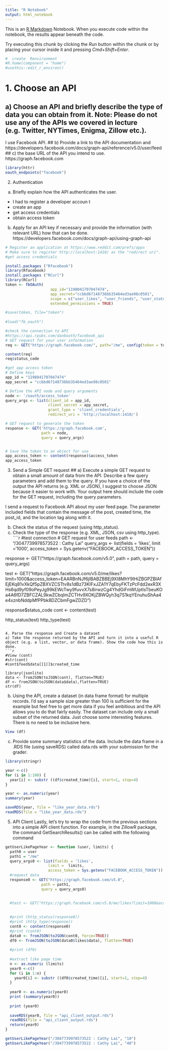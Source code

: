 ```yaml
---
title: "R Notebook"
output: html_notebook
---
```


This is an [R Markdown](http://rmarkdown.rstudio.com) Notebook. When you execute code within the notebook, the results appear beneath the code. 

Try executing this chunk by clicking the *Run* button within the chunk or by placing your cursor inside it and pressing *Cmd+Shift+Enter*. 

```r
#  create  Renvironment
#R.home(component = "home")
#usethis::edit_r_environ()
```

# 1. Choose an API
## a) Choose an API and briefly describe the type of data you can obtain from it. Note: Please do not use any of the APIs we covered in lecture (e.g. Twitter, NYTimes, Enigma, Zillow etc.). 
I use Facebook API.
## b) Provide a link to the API documentation and
https://developers.facebook.com/docs/graph-api/reference/v5.0/user/feed
## c) the base URL of the API you intend to use.
https://graph.facebook.com

```r
library(httr)
oauth_endpoints("facebook")
```

2. Authentication
a) Briefly explain how the API authenticates the user.
- I had to register a developer accoun t
- create an app
- get access credentials
- obtain access token

b) Apply for an API key if necessary and provide the information (with relevant URL) how that can be done.
https://developers.facebook.com/docs/graph-api/using-graph-api
```r

# Register an application at https://www.reddit.com/prefs/apps
# Make sure to register http://localhost:1410/ as the "redirect uri".
#get access credentials

install.packages ("Rfacebook")
library(Rfacebook)
install.packages ("RCurl")
library(RCurl)
token <- fbOAuth(
                    app_id="1198041707047474", 
                    app_secret="ccbbd67148736bb35464ed3ae98c0501",
                    scope = c("user_likes", "user_friends", "user_status", "user_posts", "public_profile"),
                    extended_permissions = TRUE)

#save(token, file="token")
 
#load("fb_oauth")

```

```r
#check the connection to API
#https://api.rpubs.com/danbooth/facebook_api
# GET request for your user information
req <- GET("https://graph.facebook.com/", path="/me", config(token = token))

content(req)
req$status_code
```


```r
#get app access token
# Define keys
app_id = "1198041707047474"
app_secret = "ccbbd67148736bb35464ed3ae98c0501"

# Define the API node and query arguments
node <- '/oauth/access_token'
query_args <- list(client_id = app_id,
                   client_secret = app_secret,
                   grant_type = 'client_credentials',
                   redirect_uri = 'http://localhost:1410/')

# GET request to generate the token
response <- GET('https://graph.facebook.com',
                path = node,
                query = query_args)


# Save the token to an object for use
app_access_token <- content(response)$access_token
app_access_token

```

3. Send a Simple GET request
## a) Execute a simple GET request to obtain a small amount of data from the API. Describe a few query parameters and add them to the query. If you have a choice of the output the API returns (e.g. XML or JSON), I suggest to choose JSON because it easier to work with. Your output here should include the code for the GET request, including the query parameters.

I send a request to Facebook API about my user feed page. The parameter included fields that contain the message of the post, created time, the post_id, and the location tag along with it.

b) Check the status of the request (using http_status).
c) Check the type of the response (e.g. XML, JSON, csv using http_type).
````r
#test connection
# GET request for user feeds
path <- "/3047739978573522 : Cathy Lai"
query_args <- list(fields = 'likes',
                   limit ='1000',
                   access_token = Sys.getenv("FACEBOOK_ACCESS_TOKEN"))

response <- GET("https://graph.facebook.com/v5.0",
                path = path,
                query = query_args)

test <- GET("https://graph.facebook.com/v5.0/me/likes?limit=1000&access_token=EAARBnNJf6jIBABZBBEj9XI8MhY9IHiZBGPZBIAfEjEKq81vXkQf5pZBXVZCSTtv8s1dBz73KIFxJZA1Y7qEbyFKTzPcFdd2exR3XHs6qd9yf09oPeyJg99kEWcTwy9fuvvX7s8irwzCg4YhdGiFmWUptIsTbeuKOa4A6fD7ZBFCZAL9kwZCbqImZCTHv9XOKjZBWQyh3q7S1kqYEnuhuShAa4e4xznbNddpMfPPbk8DZCbmFgwZDZD")

response$status_code
cont <- content(test)

http_status(test)
http_type(test)
```

4. Parse the response and Create a dataset
a) Take the response returned by the API and turn it into a useful R object (e.g. a list, vector, or data frame). Show the code how this is done.
```r
#View (cont)
#str(cont)
#cont$feed$data[[1]]$created_time

library(jsonlite)
data <- fromJSON(toJSON(cont), flatten=TRUE)
df <- fromJSON(toJSON(data$data),flatten=TRUE)
str(df)
```


b) Using the API, create a dataset (in data frame format) for multiple records. I'd say a sample size greater than 100 is sufficient for the example but feel free to get more data if you feel ambitious and the API allows you to do that fairly easily. The dataset can include only a small subset of the returned data. Just choose some interesting features. There is no need to be inclusive here.


```r
View (df)
```

c) Provide some summary statistics of the data. Include the data frame in a .RDS file (using saveRDS) called data.rds with your submission for the grader.

```r
library(stringr)

year <-c()
for (i in 1:100) {
  year[i] <- substr ((df$created_time)[i], start=1, stop=4)
}

year <- as.numeric(year)
summary(year)

saveRDS(year, file = "like_year_data.rds")
readRDS(file = "like_year_data.rds")
```


5. API Client
Lastly, let's try to wrap the code from the previous sections into a simple API client function. For example, in the ZillowR package, the command GetSearchResults() can be called with the following command

```r

getUserLikePageYear <- function (user, limits) {
  path0 = user
  path1 = "/me"
  query_args0 <- list(fields = 'likes',
                   limit =  limits,
                   access_token = Sys.getenv("FACEBOOK_ACCESS_TOKEN"))
  #request data
  response0 <- GET("https://graph.facebook.com/v5.0",
                path = path1,
                query = query_args0)
  
  
  #test <- GET("https://graph.facebook.com/v5.0/me/likes?limit=1000&access_token=EAARBnNJf6jIBABZBBEj9XI8MhY9IHiZBGPZBIAfEjEKq81vXkQf5pZBXVZCSTtv8s1dBz73KIFxJZA1Y7qEbyFKTzPcFdd2exR3XHs6qd9yf09oPeyJg99kEWcTwy9fuvvX7s8irwzCg4YhdGiFmWUptIsTbeuKOa4A6fD7ZBFCZAL9kwZCbqImZCTHv9XOKjZBWQyh3q7S1kqYEnuhuShAa4e4xznbNddpMfPPbk8DZCbmFgwZDZD")

  
  #print (http_status(response0))
  #print (http_type(response))
  cont0 <- content(response0)
  #print (cont0)
  data0 <- fromJSON(toJSON(cont0, force=TRUE))
  df0 <- fromJSON(toJSON(data0$likes$data), flatten=TRUE)
  
  #print (df0)
  
  #extract like page time
  n <- as.numeric (limits)
  year0 <-c()
  for (i in 1:n) {
    year0[i] <- substr ((df0$created_time)[i], start=1, stop=4)
  }
  
  year0 <- as.numeric(year0)
  print (summary(year0))
  
  print (year0)
  
  saveRDS(year0, file = "api_client_output.rds")
  readRDS(file = "api_client_output.rds")
  return(year0)
}

getUserLikePageYear("/3047739978573522 : Cathy Lai", "10")
getUserLikePageYear("/3047739978573522 : Cathy Lai", "40")

```


